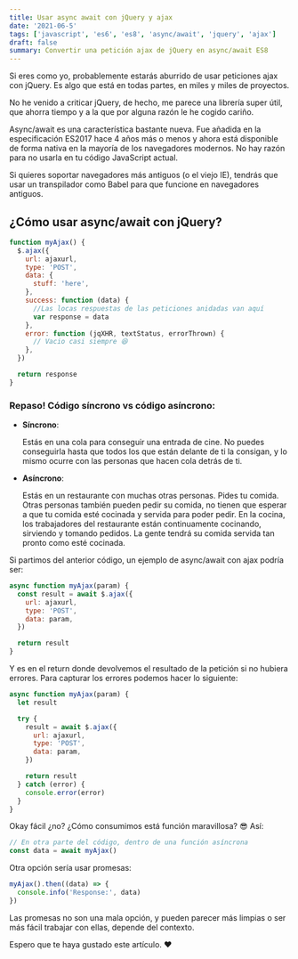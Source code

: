 ```yaml
---
title: Usar async await con jQuery y ajax
date: '2021-06-5'
tags: ['javascript', 'es6', 'es8', 'async/await', 'jquery', 'ajax']
draft: false
summary: Convertir una petición ajax de jQuery en async/await ES8
---
```


Si eres como yo, probablemente estarás aburrido de usar peticiones ajax con jQuery. Es algo que está en todas partes, en miles y miles de proyectos.

No he venido a criticar jQuery, de hecho, me parece una librería super útil, que ahorra tiempo y a la que por alguna razón le he cogido cariño.

Async/await es una característica bastante nueva. Fue añadida en la especificación ES2017 hace 4 años más o menos y ahora está disponible de forma nativa en la mayoría de los navegadores modernos. No hay razón para no usarla en tu código JavaScript actual.

Si quieres soportar navegadores más antiguos (o el viejo IE), tendrás que usar un transpilador como Babel para que funcione en navegadores antiguos.

## ¿Cómo usar async/await con jQuery?

```javascript
function myAjax() {
  $.ajax({
    url: ajaxurl,
    type: 'POST',
    data: {
      stuff: 'here',
    },
    success: function (data) {
      //Las locas respuestas de las peticiones anidadas van aquí
      var response = data
    },
    error: function (jqXHR, textStatus, errorThrown) {
      // Vacio casi siempre 😆
    },
  })

  return response
}
```

### Repaso! Código síncrono vs código asíncrono:

- **Síncrono**:

  Estás en una cola para conseguir una entrada de cine. No puedes conseguirla hasta que todos los que están delante de ti la consigan, y lo mismo ocurre con las personas que hacen cola detrás de ti.

- **Asíncrono**:

  Estás en un restaurante con muchas otras personas. Pides tu comida. Otras personas también pueden pedir su comida, no tienen que esperar a que tu comida esté cocinada y servida para poder pedir. En la cocina, los trabajadores del restaurante están continuamente cocinando, sirviendo y tomando pedidos. La gente tendrá su comida servida tan pronto como esté cocinada.

Si partimos del anterior código, un ejemplo de async/await con ajax podría ser:

```javascript
async function myAjax(param) {
  const result = await $.ajax({
    url: ajaxurl,
    type: 'POST',
    data: param,
  })

  return result
}
```

Y es en el return donde devolvemos el resultado de la petición si no hubiera errores. Para capturar los errores podemos hacer lo siguiente:

```javascript
async function myAjax(param) {
  let result

  try {
    result = await $.ajax({
      url: ajaxurl,
      type: 'POST',
      data: param,
    })

    return result
  } catch (error) {
    console.error(error)
  }
}
```

Okay fácil ¿no? ¿Cómo consumimos está función maravillosa? 😎 Así:

```javascript
// En otra parte del código, dentro de una función asíncrona
const data = await myAjax()
```

Otra opción sería usar promesas:

```javascript
myAjax().then((data) => {
  console.info('Response:', data)
})
```

Las promesas no son una mala opción, y pueden parecer más limpias o ser más fácil trabajar con ellas, depende del contexto.

Espero que te haya gustado este artículo. ❤️
